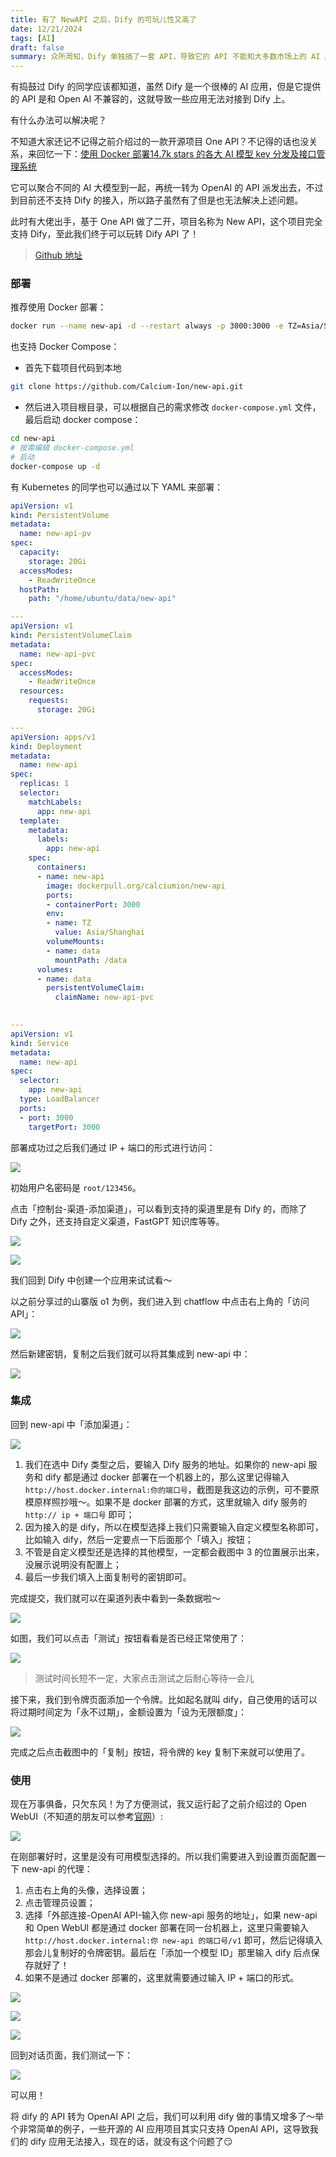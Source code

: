 ```yaml
---
title: 有了 NewAPI 之后，Dify 的可玩儿性又高了
date: 12/21/2024
tags: [AI]
draft: false
summary: 众所周知，Dify 单独搞了一套 API，导致它的 API 不能和大多数市场上的 AI 应用相匹配，不过在接入 New API 之后——它可以了！
---
```


有捣鼓过 Dify 的同学应该都知道，虽然 Dify 是一个很棒的 AI 应用，但是它提供的 API 是和 Open AI 不兼容的，这就导致一些应用无法对接到 Dify 上。

有什么办法可以解决呢？

不知道大家还记不记得之前介绍过的一款开源项目 One API？不记得的话也没关系，来回忆一下：[使用 Docker 部署14.7k stars 的各大 AI 模型 key 分发及接口管理系统](https://blog.ihsxu.com/blog/1716306111877)

它可以聚合不同的 AI 大模型到一起，再统一转为 OpenAI 的 API 派发出去，不过到目前还不支持 Dify 的接入，所以路子虽然有了但是也无法解决上述问题。

此时有大佬出手，基于 One API 做了二开，项目名称为 New API，这个项目完全支持 Dify，至此我们终于可以玩转 Dify API 了！

> [Github 地址](https://github.com/Calcium-Ion/new-api)

### 部署

推荐使用 Docker 部署：

```bash
docker run --name new-api -d --restart always -p 3000:3000 -e TZ=Asia/Shanghai -v /home/ubuntu/data/new-api:/data calciumion/new-api:latest
```

也支持 Docker Compose：

*   首先下载项目代码到本地

```bash
git clone https://github.com/Calcium-Ion/new-api.git
```

*   然后进入项目根目录，可以根据自己的需求修改 `docker-compose.yml` 文件，最后启动 docker compose：

```bash
cd new-api
# 按需编辑 docker-compose.yml
# 启动
docker-compose up -d
```

有 Kubernetes 的同学也可以通过以下 YAML 来部署：

```yaml
apiVersion: v1
kind: PersistentVolume
metadata:
  name: new-api-pv
spec:
  capacity:
    storage: 20Gi
  accessModes:
    - ReadWriteOnce
  hostPath:
    path: "/home/ubuntu/data/new-api"

---
apiVersion: v1
kind: PersistentVolumeClaim
metadata:
  name: new-api-pvc
spec:
  accessModes:
    - ReadWriteOnce
  resources:
    requests:
      storage: 20Gi

---
apiVersion: apps/v1
kind: Deployment
metadata:
  name: new-api
spec:
  replicas: 1
  selector:
    matchLabels:
      app: new-api
  template:
    metadata:
      labels:
        app: new-api
    spec:
      containers:
      - name: new-api
        image: dockerpull.org/calciumion/new-api
        ports:
        - containerPort: 3000
        env:
        - name: TZ
          value: Asia/Shanghai
        volumeMounts:
        - name: data
          mountPath: /data
      volumes:
      - name: data
        persistentVolumeClaim:
          claimName: new-api-pvc
      

---
apiVersion: v1
kind: Service
metadata:
  name: new-api
spec:
  selector:
    app: new-api
  type: LoadBalancer
  ports:
  - port: 3000
    targetPort: 3000
```

部署成功过之后我们通过 IP + 端口的形式进行访问：

![](https://note.ihsxu.com/api/imgs/1733994167703.webp)

初始用户名密码是 `root/123456`。

点击「控制台-渠道-添加渠道」，可以看到支持的渠道里是有 Dify 的，而除了 Dify 之外，还支持自定义渠道，FastGPT 知识库等等。

![](https://note.ihsxu.com/api/imgs/1733994333784.webp)

![](https://note.ihsxu.com/api/imgs/1734016274677.webp)

我们回到 Dify 中创建一个应用来试试看～

以之前分享过的山寨版 o1 为例，我们进入到 chatflow 中点击右上角的「访问 API」：

![](https://note.ihsxu.com/api/imgs/1734016505316.webp)

然后新建密钥，复制之后我们就可以将其集成到 new-api 中：

![](https://note.ihsxu.com/api/imgs/1734016580656.webp)

### 集成

回到 new-api 中「添加渠道」：

![](https://note.ihsxu.com/api/imgs/1734158976609.webp)

1.  我们在选中 Dify 类型之后，要输入 Dify 服务的地址。如果你的 new-api 服务和 dify 都是通过 docker 部署在一个机器上的，那么这里记得输入 `http://host.docker.internal:你的端口号`，截图是我这边的示例，可不要原模原样照抄哦～。如果不是 docker 部署的方式，这里就输入 dify 服务的 `http:// ip + 端口号` 即可；
2.  因为接入的是 dify，所以在模型选择上我们只需要输入自定义模型名称即可，比如输入 dify，然后一定要点一下后面那个「填入」按钮；
3.  不管是自定义模型还是选择的其他模型，一定都会截图中 3 的位置展示出来，没展示说明没有配置上；
4.  最后一步我们填入上面复制号的密钥即可。

完成提交，我们就可以在渠道列表中看到一条数据啦～

![](https://note.ihsxu.com/api/imgs/1734159557370.webp)

如图，我们可以点击「测试」按钮看看是否已经正常使用了：

![](https://note.ihsxu.com/api/imgs/1734159645136.webp)

> 测试时间长短不一定，大家点击测试之后耐心等待一会儿

接下来，我们到令牌页面添加一个令牌。比如起名就叫 dify，自己使用的话可以将过期时间定为「永不过期」，金额设置为「设为无限额度」：

![](https://note.ihsxu.com/api/imgs/1734159759883.webp)

完成之后点击截图中的「复制」按钮，将令牌的 key 复制下来就可以使用了。

### 使用

现在万事俱备，只欠东风！为了方便测试，我又运行起了之前介绍过的 Open WebUI（不知道的朋友可以参考[官网](https://docs.openwebui.com/#quick-start-with-docker--recommended)）:

![](https://note.ihsxu.com/api/imgs/1734160141284.webp)

在刚部署好时，这里是没有可用模型选择的。所以我们需要进入到设置页面配置一下 new-api 的代理：

1.  点击右上角的头像，选择设置；
2.  点击管理员设置；
3.  选择「外部连接-OpenAI API-输入你 new-api 服务的地址」，如果 new-api 和 Open WebUI 都是通过 docker 部署在同一台机器上，这里只需要输入 `http://host.docker.internal:你 new-api 的端口号/v1` 即可，然后记得填入那会儿复制好的令牌密钥。最后在「添加一个模型 ID」那里输入 dify 后点保存就好了！
4.  如果不是通过 docker 部署的，这里就需要通过输入 IP + 端口的形式。

![](https://note.ihsxu.com/api/imgs/1734160299127.webp)

![](https://note.ihsxu.com/api/imgs/1734160321533.webp)

![](https://note.ihsxu.com/api/imgs/1734160509586.webp)

回到对话页面，我们测试一下：

![](https://note.ihsxu.com/api/imgs/1734160953688.webp)

可以用！

将 dify 的 API 转为 OpenAI API 之后，我们可以利用 dify 做的事情又增多了～举个非常简单的例子，一些开源的 AI 应用项目其实只支持 OpenAI API，这导致我们的 dify 应用无法接入，现在的话，就没有这个问题了😏

